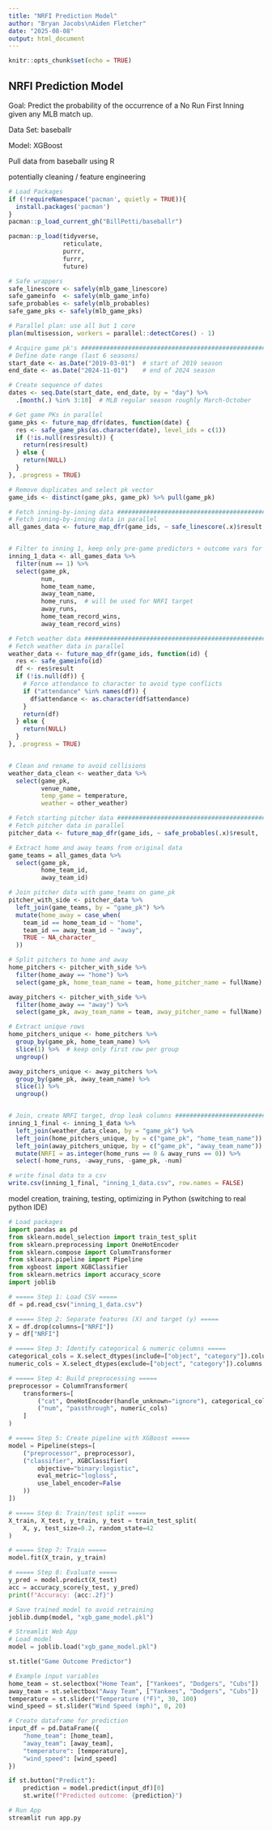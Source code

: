 ```yaml
---
title: "NRFI Prediction Model"
author: "Bryan Jacobs\nAiden Fletcher"
date: "2025-08-08"
output: html_document
---
```


```r
knitr::opts_chunk$set(echo = TRUE)
```

## NRFI Prediction Model

Goal: Predict the probability of the occurrence of a No Run First Inning given any MLB match up.

Data Set: baseballr

Model: XGBoost

Pull data from baseballr using R

potentially cleaning / feature engineering

```r
# Load Packages
if (!requireNamespace('pacman', quietly = TRUE)){
  install.packages('pacman')
}
pacman::p_load_current_gh("BillPetti/baseballr")

pacman::p_load(tidyverse,
               reticulate,
               purrr,
               furrr,
               future)
```

```r
# Safe wrappers
safe_linescore <- safely(mlb_game_linescore)
safe_gameinfo  <- safely(mlb_game_info)
safe_probables <- safely(mlb_probables)
safe_game_pks <- safely(mlb_game_pks)

# Parallel plan: use all but 1 core
plan(multisession, workers = parallel::detectCores() - 1)

# Acquire game pk's ##########################################################################
# Define date range (last 6 seasons)
start_date <- as.Date("2019-03-01")  # start of 2019 season
end_date <- as.Date("2024-11-01")    # end of 2024 season

# Create sequence of dates
dates <- seq.Date(start_date, end_date, by = "day") %>%
  .[month(.) %in% 3:10]  # MLB regular season roughly March-October

# Get game PKs in parallel
game_pks <- future_map_dfr(dates, function(date) {
  res <- safe_game_pks(as.character(date), level_ids = c(1))
  if (!is.null(res$result)) {
    return(res$result)
  } else {
    return(NULL)
  }
}, .progress = TRUE)

# Remove duplicates and select pk vector
game_ids <- distinct(game_pks, game_pk) %>% pull(game_pk)

# Fetch inning-by-inning data ################################################################
# Fetch inning-by-inning data in parallel
all_games_data <- future_map_dfr(game_ids, ~ safe_linescore(.x)$result, .progress = TRUE)


# Filter to inning 1, keep only pre-game predictors + outcome vars for target creation
inning_1_data <- all_games_data %>%
  filter(num == 1) %>%
  select(game_pk, 
         num, 
         home_team_name, 
         away_team_name,
         home_runs,  # will be used for NRFI target
         away_runs,
         home_team_record_wins, 
         away_team_record_wins)

# Fetch weather data #########################################################################
# Fetch weather data in parallel
weather_data <- future_map_dfr(game_ids, function(id) {
  res <- safe_gameinfo(id)
  df <- res$result
  if (!is.null(df)) {
    # Force attendance to character to avoid type conflicts
    if ("attendance" %in% names(df)) {
      df$attendance <- as.character(df$attendance)
    }
    return(df)
  } else {
    return(NULL)
  }
}, .progress = TRUE)


# Clean and rename to avoid collisions
weather_data_clean <- weather_data %>%
  select(game_pk,
         venue_name,
         temp_game = temperature,
         weather = other_weather)

# Fetch starting pitcher data ###############################################################
# Fetch pitcher data in parallel
pitcher_data <- future_map_dfr(game_ids, ~ safe_probables(.x)$result, .progress = TRUE)

# Extract home and away teams from original data
game_teams = all_games_data %>%
  select(game_pk,
         home_team_id,
         away_team_id)

# Join pitcher data with game_teams on game_pk
pitcher_with_side <- pitcher_data %>%
  left_join(game_teams, by = "game_pk") %>%
  mutate(home_away = case_when(
    team_id == home_team_id ~ "home",
    team_id == away_team_id ~ "away",
    TRUE ~ NA_character_
  ))

# Split pitchers to home and away
home_pitchers <- pitcher_with_side %>%
  filter(home_away == "home") %>%
  select(game_pk, home_team_name = team, home_pitcher_name = fullName)

away_pitchers <- pitcher_with_side %>%
  filter(home_away == "away") %>%
  select(game_pk, away_team_name = team, away_pitcher_name = fullName)

# Extract unique rows
home_pitchers_unique <- home_pitchers %>%
  group_by(game_pk, home_team_name) %>%
  slice(1) %>%  # keep only first row per group
  ungroup()

away_pitchers_unique <- away_pitchers %>%
  group_by(game_pk, away_team_name) %>%
  slice(1) %>%
  ungroup()


# Join, create NRFI target, drop leak columns ################################################
inning_1_final <- inning_1_data %>%
  left_join(weather_data_clean, by = "game_pk") %>%
  left_join(home_pitchers_unique, by = c("game_pk", "home_team_name")) %>%
  left_join(away_pitchers_unique, by = c("game_pk", "away_team_name")) %>%
  mutate(NRFI = as.integer(home_runs == 0 & away_runs == 0)) %>%
  select(-home_runs, -away_runs, -game_pk, -num)

# write final data to a csv
write.csv(inning_1_final, "inning_1_data.csv", row.names = FALSE)
```

model creation, training, testing, optimizing in Python (switching to real python IDE)

```python
# Load packages
import pandas as pd
from sklearn.model_selection import train_test_split
from sklearn.preprocessing import OneHotEncoder
from sklearn.compose import ColumnTransformer
from sklearn.pipeline import Pipeline
from xgboost import XGBClassifier
from sklearn.metrics import accuracy_score
import joblib
```

```python
# ===== Step 1: Load CSV =====
df = pd.read_csv("inning_1_data.csv")

# ===== Step 2: Separate features (X) and target (y) =====
X = df.drop(columns=["NRFI"])
y = df["NRFI"]

# ===== Step 3: Identify categorical & numeric columns =====
categorical_cols = X.select_dtypes(include=["object", "category"]).columns
numeric_cols = X.select_dtypes(exclude=["object", "category"]).columns

# ===== Step 4: Build preprocessing =====
preprocessor = ColumnTransformer(
    transformers=[
        ("cat", OneHotEncoder(handle_unknown="ignore"), categorical_cols),
        ("num", "passthrough", numeric_cols)
    ]
)

# ===== Step 5: Create pipeline with XGBoost =====
model = Pipeline(steps=[
    ("preprocessor", preprocessor),
    ("classifier", XGBClassifier(
        objective="binary:logistic",
        eval_metric="logloss",
        use_label_encoder=False
    ))
])

# ===== Step 6: Train/test split =====
X_train, X_test, y_train, y_test = train_test_split(
    X, y, test_size=0.2, random_state=42
)

# ===== Step 7: Train =====
model.fit(X_train, y_train)

# ===== Step 8: Evaluate =====
y_pred = model.predict(X_test)
acc = accuracy_score(y_test, y_pred)
print(f"Accuracy: {acc:.2f}")
```

```python
# Save trained model to avoid retraining
joblib.dump(model, "xgb_game_model.pkl")
```

```python
# Streamlit Web App
# Load model
model = joblib.load("xgb_game_model.pkl")

st.title("Game Outcome Predictor")

# Example input variables
home_team = st.selectbox("Home Team", ["Yankees", "Dodgers", "Cubs"])
away_team = st.selectbox("Away Team", ["Yankees", "Dodgers", "Cubs"])
temperature = st.slider("Temperature (°F)", 30, 100)
wind_speed = st.slider("Wind Speed (mph)", 0, 20)

# Create dataframe for prediction
input_df = pd.DataFrame({
    "home_team": [home_team],
    "away_team": [away_team],
    "temperature": [temperature],
    "wind_speed": [wind_speed]
})

if st.button("Predict"):
    prediction = model.predict(input_df)[0]
    st.write(f"Predicted outcome: {prediction}")
```

```bash
# Run App
streamlit run app.py
```
